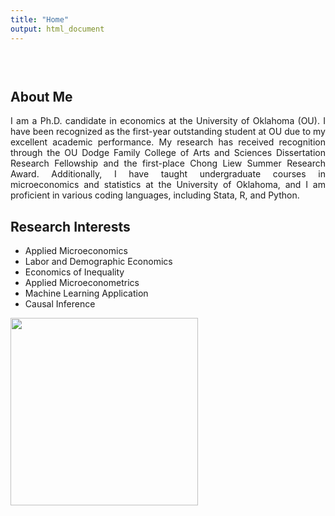 ```yaml
---
title: "Home"
output: html_document
---
```


<style type="text/css">
.title {
  display: none;
}

#getting-started img {
  margin-right: 10px;
}

</style>

<div class="row" style="padding-top: 30px;">
<div class="col-sm-8">
<div style="text-align: justify">

## **About Me**

I am a Ph.D. candidate in economics at the University of Oklahoma (OU). I have been recognized as the first-year outstanding student at OU due to my excellent academic performance. My research has received recognition through the OU Dodge Family College of Arts and Sciences Dissertation Research Fellowship and the first-place Chong Liew Summer Research Award. Additionally, I have taught undergraduate courses in microeconomics and statistics at the University of Oklahoma, and I am proficient in various coding languages, including Stata, R, and Python.

## Research Interests

 - Applied Microeconomics 
 - Labor and Demographic Economics
 - Economics of Inequality
 - Applied Microeconometrics
 - Machine Learning Application
 - Causal Inference



</div>
<div class="col-sm-8">
</div>
</div>

<img src="images/Picture_DayuanXie.jpeg" width="300">

</a>

